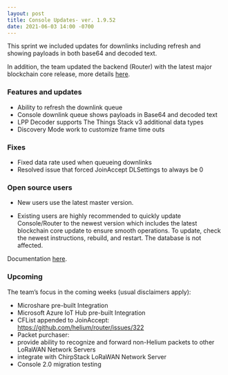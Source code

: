 ```yaml
---
layout: post
title: Console Updates- ver. 1.9.52
date: 2021-06-03 14:00 -0700
---
```


This sprint we included updates for downlinks including refresh and showing payloads in both base64
and decoded text.

<!--truncate-->

In addition, the team updated the backend (Router) with the latest major blockchain core release,
more details
[here](https://engineering.helium.comhttps://docs.helium.com/blog/2021/05/28/major-blockchain-release-validator-support.html).

### Features and updates

- Ability to refresh the downlink queue
- Console downlink queue shows payloads in Base64 and decoded text
- LPP Decoder supports The Things Stack v3 additional data types
- Discovery Mode work to customize frame time outs

### Fixes

- Fixed data rate used when queueing downlinks
- Resolved issue that forced JoinAccept DLSettings to always be 0

### Open source users

- New users use the latest master version.

- Existing users are highly recommended to quickly update Console/Router to the newest version which
  includes the latest blockchain core update to ensure smooth operations. To update, check the
  newest instructions, rebuild, and restart. The database is not affected.

Documentation [here](https://docs.helium.com/use-the-network/run-console/#console-setup).

### Upcoming

The team’s focus in the coming weeks (usual disclaimers apply):

- Microshare pre-built Integration
- Microsoft Azure IoT Hub pre-built Integration
- CFList appended to JoinAccept: https://github.com/helium/router/issues/322
- Packet purchaser:
- provide ability to recognize and forward non-Helium packets to other LoRaWAN Network Servers
- integrate with ChirpStack LoRaWAN Network Server
- Console 2.0 migration testing
